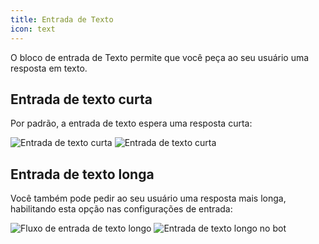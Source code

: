 ```yaml
---
title: Entrada de Texto
icon: text
---
```


O bloco de entrada de Texto permite que você peça ao seu usuário uma resposta em texto.

## Entrada de texto curta

Por padrão, a entrada de texto espera uma resposta curta:

<Tabs>
  <Tab title="Flow">
    <Frame>
      <img
        src="/images/blocks/inputs/short-text-flow.png"
        alt="Entrada de texto curta"
        className="rounded-lg"
      />
    </Frame>
  </Tab>
  <Tab title="Bot">
    <Frame>
      <img
        src="/images/blocks/inputs/short-text-bot.png"
        alt="Entrada de texto curta"
        className="rounded-lg"
      />
    </Frame>
  </Tab>
</Tabs>

## Entrada de texto longa

Você também pode pedir ao seu usuário uma resposta mais longa, habilitando esta opção nas configurações de entrada:

<Tabs>
  <Tab title="Flow">
    <Frame>
      <img
        src="/images/blocks/inputs/long-text-flow.png"
        alt="Fluxo de entrada de texto longo"
        className="rounded-lg"
      />
    </Frame>
  </Tab>
  <Tab title="Bot">
    <img
      src="/images/blocks/inputs/long-text-bot.png"
      alt="Entrada de texto longo no bot"
      className="rounded-lg"
    />
  </Tab>
</Tabs>
